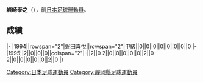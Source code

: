 {{Infobox football biography
|name=岩崎泰之
|image=
|fullname=岩崎泰之
|birth_date={{Birth date and age|1971|4|9}}
|cityofbirth=[[静岡縣|静岡縣]]
|countryofbirth=[[日本|日本]]
|position=[[後衛_(足球)|後衛]]
|currentclub=
|years=?-1995
|clubs=[[磐田喜悅|磐田喜悅]]
|caps(goals)=
|nationalyears=
|nationalteam=
|nationalcaps(goals)=
}}
'''岩崎泰之'''（{{Bd|1971年|4月9日||}}），前[[日本|日本]][[足球|足球]][[運動員|運動員]]。

==成績==
{{Football player club statistics 1|YYN}}
{{Football player club statistics 2|JPN|YYN}}
|-
|1994||rowspan="2"|[[磐田喜悅|磐田喜悅]]||rowspan="2"|[[日本職業足球甲級聯賽|甲級]]||0||0||0||0||0||0||0||0
|-
|1995||2||0||0||0||colspan="2"|-||2||0
{{Football player club statistics 3|1|JPN}}2||0||0||0||0||0||2||0
{{Football player club statistics 5}}2||0||0||0||0||0||2||0
|}

{{Japan-sport-bio-stub}}
{{Soccer-player-stub}}
[[Category:日本足球運動員|Category:日本足球運動員]]
[[Category:靜岡縣足球運動員|Category:靜岡縣足球運動員]]